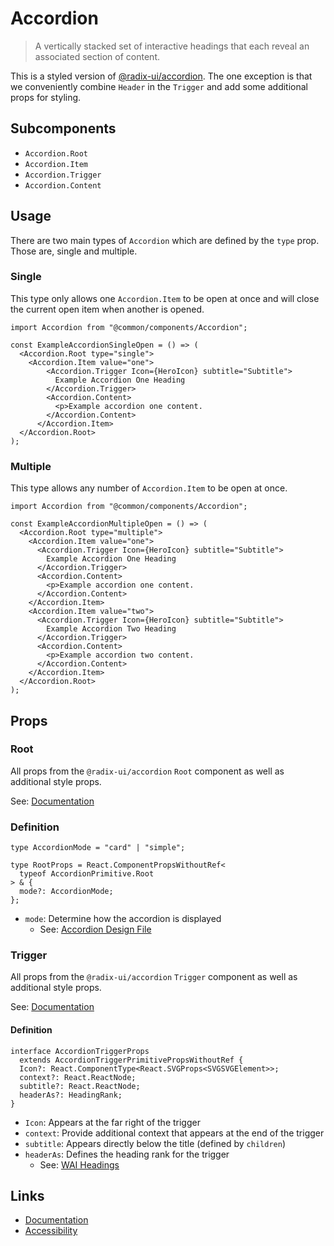 
# Accordion

> A vertically stacked set of interactive headings that each reveal an associated section of content.

This is a styled version of [@radix-ui/accordion](https://www.radix-ui.com/docs/primitives/components/accordion). The one exception is that we conveniently combine `Header` in the `Trigger` and add some additional props for styling.

## Subcomponents

 - `Accordion.Root`
 - `Accordion.Item`
 - `Accordion.Trigger`
 - `Accordion.Content`

## Usage

There are two main types of `Accordion` which are defined by the `type` prop. Those are, single and multiple.

<Story id="components-accordion--default" />
<div style={{height: "1rem"}} />

### Single

This type only allows one `Accordion.Item` to be open at once and will close the current open item when another is opened.

```tsx
import Accordion from "@common/components/Accordion";

const ExampleAccordionSingleOpen = () => (
  <Accordion.Root type="single">
    <Accordion.Item value="one">
        <Accordion.Trigger Icon={HeroIcon} subtitle="Subtitle">
          Example Accordion One Heading
        </Accordion.Trigger>
        <Accordion.Content>
          <p>Example accordion one content.
        </Accordion.Content>
      </Accordion.Item>
  </Accordion.Root>
);
```

### Multiple

This type allows any number of `Accordion.Item` to be open at once.

```tsx
import Accordion from "@common/components/Accordion";

const ExampleAccordionMultipleOpen = () => (
  <Accordion.Root type="multiple">
    <Accordion.Item value="one">
      <Accordion.Trigger Icon={HeroIcon} subtitle="Subtitle">
        Example Accordion One Heading
      </Accordion.Trigger>
      <Accordion.Content>
        <p>Example accordion one content.
      </Accordion.Content>
    </Accordion.Item>
    <Accordion.Item value="two">
      <Accordion.Trigger Icon={HeroIcon} subtitle="Subtitle">
        Example Accordion Two Heading
      </Accordion.Trigger>
      <Accordion.Content>
        <p>Example accordion two content.
      </Accordion.Content>
    </Accordion.Item>
  </Accordion.Root>
);
```

## Props

### Root

All props from the `@radix-ui/accordion` `Root` component as well as additional style props.

See: [Documentation](https://www.radix-ui.com/docs/primitives/components/accordion#root)

### Definition

```tsx
type AccordionMode = "card" | "simple";

type RootProps = React.ComponentPropsWithoutRef<
  typeof AccordionPrimitive.Root
> & {
  mode?: AccordionMode;
};
```
- `mode`: Determine how the accordion is displayed
  - See: [Accordion Design File](https://github.com/GCTC-NTGC/gc-digital-talent/discussions/5522)

### Trigger

All props from the `@radix-ui/accordion` `Trigger` component as well as additional style props.

See: [Documentation](https://www.radix-ui.com/docs/primitives/components/accordion#trigger)

#### Definition

```tsx
interface AccordionTriggerProps
  extends AccordionTriggerPrimitivePropsWithoutRef {
  Icon?: React.ComponentType<React.SVGProps<SVGSVGElement>>;
  context?: React.ReactNode;
  subtitle?: React.ReactNode;
  headerAs?: HeadingRank;
}
```

 - `Icon`: Appears at the far right of the trigger
 - `context`: Provide additional context that appears at the end of the trigger
 - `subtitle`: Appears directly below the title (defined by `children`)
 - `headerAs`: Defines the heading rank for the trigger
   - See: [WAI Headings](https://www.w3.org/WAI/tutorials/page-structure/headings/)

## Links

 - [Documentation](https://www.radix-ui.com/docs/primitives/components/accordion)
 - [Accessibility](https://www.w3.org/WAI/ARIA/apg/patterns/accordion/)
